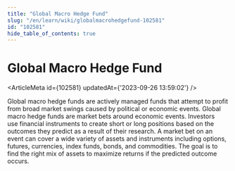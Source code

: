 ```yaml
---
title: "Global Macro Hedge Fund"
slug: "/en/learn/wiki/globalmacrohedgefund-102581"
id: "102581"
hide_table_of_contents: true
---
```



# Global Macro Hedge Fund

<ArticleMeta id={102581} updatedAt={'2023-09-26 13:59:02'} />
<div className='border-solid border-b border-t-0 my-4 border-[var(--ifm-color-gray-300)]' />

Global macro hedge funds are actively managed funds that attempt to profit from broad market swings caused by political or economic events. Global macro hedge funds are market bets around economic events. Investors use financial instruments to create short or long positions based on the outcomes they predict as a result of their research. A market bet on an event can cover a wide variety of assets and instruments including options, futures, currencies, index funds, bonds, and commodities. The goal is to find the right mix of assets to maximize returns if the predicted outcome occurs.
